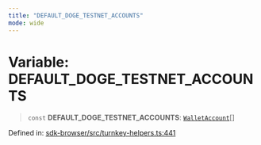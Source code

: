 ```yaml
---
title: "DEFAULT_DOGE_TESTNET_ACCOUNTS"
mode: wide
---
```

  
# Variable: DEFAULT\_DOGE\_TESTNET\_ACCOUNTS

> `const` **DEFAULT\_DOGE\_TESTNET\_ACCOUNTS**: [`WalletAccount`](../WalletAccount/readme)[]

Defined in: [sdk-browser/src/turnkey-helpers.ts:441](https://github.com/tkhq/sdk/blob/main/packages/sdk-browser/src/turnkey-helpers.ts#L441)
